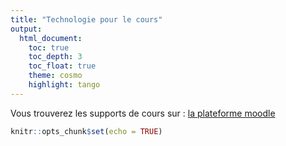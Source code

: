 ```yaml
---
title: "Technologie pour le cours"
output: 
  html_document:
    toc: true
    toc_depth: 3
    toc_float: true
    theme: cosmo
    highlight: tango
---
```

Vous trouverez les supports de cours sur : [la plateforme moodle](https://moodle.univ-lyon2.fr/)

```r
knitr::opts_chunk$set(echo = TRUE)
```
